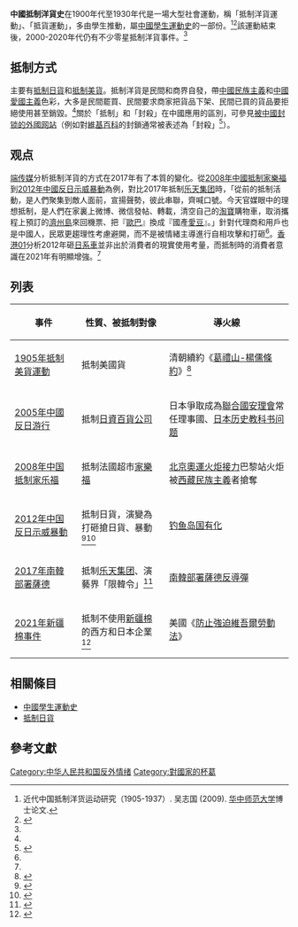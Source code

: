 '''中國抵制洋貨史'''在1900年代至1930年代是一場大型社會運動，稱「抵制洋貨運動」、「抵貨運動」，多由學生推動，屬[[中國學生運動史|中國學生運動史]]的一部份。<ref name="wu 2009">近代中国抵制洋货运动研究（1905-1937）. 吴志国 (2009). [[华中师范大学|华中师范大学]]博士论文.</ref><ref>{{cite book|first1=Charles Frederick|last1=Remer|first2=William B.|last2=Palmer|title=A Study of Chinese Boycotts, with Special Reference to Their Economic Effectiveness|location=Baltimore|publisher=Johns Hopkins Press|date=1933}}</ref>該運動結束後，2000-2020年代仍有不少零星抵制洋貨事件。<ref name="端2017-03-02"/>

==抵制方式==
主要有[[抵制日貨|抵制日貨]]和[[抵制美貨|抵制美貨]]。抵制洋貨是民間和商界自發，帶[[中國民族主義|中國民族主義]]和[[愛國主義|中國愛國主義]]色彩，大多是民間罷買、民間要求商家把貨品下架、民間已買的貨品要拒絕使用甚至銷毀。<ref name="wu 2009"/>關於「抵制」和「封殺」在中國應用的區別，可參見[[中华人民共和国被封锁网站列表|被中國封锁的外國网站]]（例如對[[維基百科|維基百科]]的封鎖通常被表述為「封殺」<ref>{{cite news|title=在中國遭封殺 維基百科創辦人：不會妥協|url=https://news.cts.com.tw/cts/money/201807/201807191931591.html|work=華視|accessdate=2021-04-03|archive-date=2018-07-20|archive-url=https://web.archive.org/web/20180720111246/https://news.cts.com.tw/cts/money/201807/201807191931591.html}}</ref>）。

==观点==
[[端传媒|端传媒]]分析抵制洋貨的方式在2017年有了本質的變化。從[[2008年中國抵制家樂福|2008年中國抵制家樂福]]到[[2012年中國反日示威暴動|2012年中國反日示威暴動]]為例，對比2017年抵制[[韓國部署薩德反導彈系統事件#抵制樂天集團|乐天集团]]時，「從前的抵制活動，是人們聚集到敵人面前，宣揚聲勢，彼此串聯，齊喊口號。今天官媒眼中的理想抵制，是人們在家裏上微博、微信發帖、轉載，清空自己的[[淘寶|淘寶]]購物車，取消攜程上預訂的[[濟州島|濟州島]]來回機票、把『[[歐巴|歐巴]]』換成『國產[[愛豆|愛豆]]』。」針對代理商和用戶也是中國人，民眾更趨理性考慮避開，而不是被情緒主導進行自相攻擊和打砸<ref name="端2017-03-02"/>。[[香港01|香港01]]分析2012年砸[[日系車|日系車]]並非出於消費者的現實使用考量，而抵制時的消費者意識在2021年有明顯增強。<ref name="hk01 20210329"/>

==列表==
{{Expand list|date=2021年3月}}

{| class=wikitable
|-
! 事件 !! 性質、被抵制對像 !! 導火線
|-
| [[抵制美貨運動|1905年抵制美貨運動]] || 抵制美國貨 || 清朝續約《[[葛禮山-楊儒條約|葛禮山-楊儒條約]]》<ref name="Wong 1998">{{cite journal|title=The Chinese Boycott: A Social Movement in Singapore and Malaya in the Early Twentieth Century|last=Wong|first=Sin Kiong|date=September 1998|journal=Southeast Asian Studies|volume=36|issue=2|page=233|url=https://kyoto-seas.org/pdf/36/2/360205.pdf|archiveurl=https://web.archive.org/web/20170809060540/https://kyoto-seas.org/pdf/36/2/360205.pdf|archivedate=2017-08-09|access-date=2021-03-30}}</ref>
|-
| [[2005年中國反日游行|2005年中國反日游行]] || 抵制[[日資百貨公司|日資百貨公司]] || 日本爭取成為[[聯合國安理會|聯合國安理會]]常任理事國、[[日本历史教科书问题|日本历史教科书问题]]

|-

| [[2008年中国抵制家乐福|2008年中国抵制家乐福]] || 抵制法國超市[[家樂福|家樂福]] || [[2008年夏季奧林匹克運動會火炬接力|北京奧運火炬接力]]巴黎站火炬被[[西藏民族主義|西藏民族主義]]者搶奪

|-
| [[2012年中国反日示威暴動|2012年中国反日示威暴動]] || 抵制日貨，演變為打砸搶日貨、暴動<ref>{{cite journal|title=反日暴動後の日系企業の課題と展望|last=水野一郎|journal=セミナー年報2013年|issue=|publisher=[[关西大学|关西大学]]|date=2014|page=|url=https://kansai-u.repo.nii.ac.jp/?action=repository_uri&item_id=2699&file_id=19&file_no=1}}</ref><ref>{{cite journal|title=回頭愛台灣　日商中國大撤退|newspaper=[[財訊|財訊]]雙週刊|publisher=|location=台北|issue=413期|date=2012-12-06|last1=陳彥淳|last2=朱致宜|url=https://finance.ettoday.net/news/136510|archiveurl=https://web.archive.org/web/20210330044654/https://finance.ettoday.net/news/136510|archivedate=2021-03-30|journal=|access-date=2021-05-14}}</ref> || [[钓鱼岛国有化|钓鱼岛国有化]]

|-
| [[韩国部署萨德反导弹系统事件|2017年南韓部署薩德]] || 抵制[[韓國部署薩德反導彈系統事件#抵制樂天集團|乐天集团]]、演藝界「限韓令」<ref name="端2017-03-02">{{cite news|title=抵制樂天，網絡時代下民族主義的進化. 中國民眾抵制南韓樂天，和曾經抵制法國家樂福、日本車、菲律賓芒果乾……有什麼不同？|newspaper=[[端傳媒|端傳媒]]|publisher=|date=2017-03-02|last=楊山|url=https://theinitium.com/article/20170302-opinion-yangshang-korealotte/|archiveurl=https://web.archive.org/web/20170427062747/https://theinitium.com/article/20170302-opinion-yangshang-korealotte/|archivedate=2017-04-27|accessdate=2021-04-01}}</ref> || [[韩国部署萨德反导弹系统事件|南韓部署薩德反導彈]]

|-
| [[2021年新疆棉事件|2021年新疆棉事件]] || 抵制不使用[[新疆棉|新疆棉]]的西方和日本企業<ref name="hk01 20210329">{{cite news|title=不再「砸爆日本車」　內地年輕人「用錢投票」買國貨|newspaper=[[hk01|hk01]]|date=2021-03-29|last=林犀|url=https://www.hk01.com/中國觀察/604642/新疆棉花-不再-砸爆日本車-內地年輕人-用錢投票-買國貨|archiveurl=https://web.archive.org/web/20210330095959/https://www.hk01.com/%E4%B8%AD%E5%9C%8B%E8%A7%80%E5%AF%9F/604642/%E6%96%B0%E7%96%86%E6%A3%89%E8%8A%B1-%E4%B8%8D%E5%86%8D-%E7%A0%B8%E7%88%86%E6%97%A5%E6%9C%AC%E8%BB%8A-%E5%85%A7%E5%9C%B0%E5%B9%B4%E8%BC%95%E4%BA%BA-%E7%94%A8%E9%8C%A2%E6%8A%95%E7%A5%A8-%E8%B2%B7%E5%9C%8B%E8%B2%A8|archivedate=2021-03-30|accessdate=2022-05-26}}</ref> || 美國《[[防止強迫維吾爾勞動法|防止強迫維吾爾勞動法]]》
|}

==相關條目==
*[[中國學生運動史|中國學生運動史]]
*[[抵制日貨|抵制日貨]]

==參考文獻==
{{reflist}}

[[Category:中华人民共和国反外情绪|Category:中华人民共和国反外情绪]]
[[Category:對國家的杯葛|Category:對國家的杯葛]]